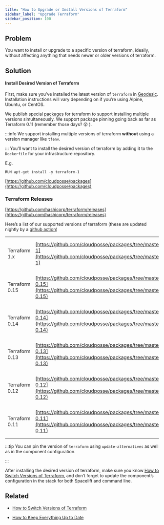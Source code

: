 ```yaml
---
title: "How to Upgrade or Install Versions of Terraform"
sidebar_label: "Upgrade Terraform"
sidebar_position: 100
---
```


## Problem

You want to install or upgrade to a specific version of terraform, ideally, without affecting anything that needs newer or older versions of terraform.

## Solution

#### Install Desired Version of Terraform

First, make sure you’ve installed the latest version of `terraform` in [Geodesic](/fundamentals/geodesic). Installation instructions will vary depending on if you’re using Alpine, Ubuntu, or CentOS.

We publish special [packages](https://github.com/cloudposse/packages) for terraform to support installing multiple versions simultaneously. We support package pinning going back as far as Terraform 0.11 (remember those days? 😵 ).

:::info
We support installing multiple versions of terraform **without** using a version manager like `tfenv`.

:::
You’ll want to install the desired version of terraform by adding it to the `Dockerfile` for your infrastructure repository.

E.g.

```
RUN apt-get install -y terraform-1
```

 [https://github.com/cloudposse/packages](https://github.com/cloudposse/packages)

### Terraform Releases

[https://github.com/hashicorp/terraform/releases](https://github.com/hashicorp/terraform/releases)

Here’s a list of our supported versions of terraform (these are updated nightly by a [github action](https://github.com/cloudposse/packages/tree/master/.github/workflows))

|                |                                                                                                                                                      |                                                                                                     |
| -------------- | ---------------------------------------------------------------------------------------------------------------------------------------------------- | --------------------------------------------------------------------------------------------------- |
| Terraform 1.x  | [https://github.com/cloudposse/packages/tree/master/vendor/terraform-1](https://github.com/cloudposse/packages/tree/master/vendor/terraform-1)       | **Ubuntu**: `apt-get install -y terraform-1`<br/>**Alpine**: `apk add terraform-1@cloudposse`       |
| Terraform 0.15 | [https://github.com/cloudposse/packages/tree/master/vendor/terraform-0.15](https://github.com/cloudposse/packages/tree/master/vendor/terraform-0.15) | **Ubuntu**: `apt-get install -y terraform-0.15`<br/>**Alpine**: `apk add terraform-0.15@cloudposse` |
| Terraform 0.14 | [https://github.com/cloudposse/packages/tree/master/vendor/terraform-0.14](https://github.com/cloudposse/packages/tree/master/vendor/terraform-0.14) | **Ubuntu**: `apt-get install -y terraform-0.14`<br/>**Alpine**: `apk add terraform-0.14@cloudposse` |
| Terraform 0.13 | [https://github.com/cloudposse/packages/tree/master/vendor/terraform-0.13](https://github.com/cloudposse/packages/tree/master/vendor/terraform-0.13) | **Ubuntu**: `apt-get install -y terraform-0.13`<br/>**Alpine**: `apk add terraform-0.13@cloudposse` |
| Terraform 0.12 | [https://github.com/cloudposse/packages/tree/master/vendor/terraform-0.12](https://github.com/cloudposse/packages/tree/master/vendor/terraform-0.12) | **Ubuntu**: `apt-get install -y terraform-0.12`<br/>**Alpine**: `apk add terraform-0.12@cloudposse` |
| Terraform 0.11 | [https://github.com/cloudposse/packages/tree/master/vendor/terraform-0.11](https://github.com/cloudposse/packages/tree/master/vendor/terraform-0.11) | **Ubuntu**: `apt-get install -y terraform-0.11`<br/>**Alpine**: `apk add terraform-0.11@cloudposse` |

:::tip
You can pin the version of `terraform` using `update-alternatives` as well as in the component configuration.

:::

After installing the desired version of terraform, make sure you know [How to Switch Versions of Terraform](/reference-architecture/how-to-guides/tutorials/how-to-switch-versions-of-terraform), and don’t forget to update the component’s configuration in the stack for both Spacelift and command line.

## Related

- [How to Switch Versions of Terraform](/reference-architecture/how-to-guides/tutorials/how-to-switch-versions-of-terraform)

- [How to Keep Everything Up to Date](/reference-architecture/how-to-guides/upgrades/how-to-keep-everything-up-to-date)


